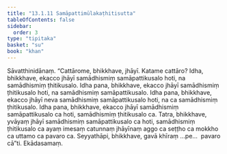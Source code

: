 ```yaml
---
title: "13.1.11 Samāpattimūlakaṭhitisutta"
tableOfContents: false
sidebar:
  order: 3
type: "tipitaka"
basket: "su"
book: "khan"
---
```



<DynamicBreadcrumb />

<Division number="672" book="khan" bookNo="13" page="228">

<Paragraph number="1301" book="khan">
Sāvatthinidānaṃ. “Cattārome, bhikkhave, jhāyī. Katame cattāro? Idha, bhikkhave, ekacco jhāyī samādhismiṃ samāpattikusalo hoti, na samādhismiṃ ṭhitikusalo. Idha pana, bhikkhave, ekacco jhāyī samādhismiṃ ṭhitikusalo hoti, na samādhismiṃ samāpattikusalo. Idha pana, bhikkhave, ekacco jhāyī neva samādhismiṃ samāpattikusalo hoti, na ca samādhismiṃ ṭhitikusalo. Idha pana, bhikkhave, ekacco jhāyī samādhismiṃ samāpattikusalo ca hoti, samādhismiṃ ṭhitikusalo ca. Tatra, bhikkhave, yvāyaṃ jhāyī samādhismiṃ samāpattikusalo ca hoti, samādhismiṃ ṭhitikusalo ca ayaṃ imesaṃ catunnaṃ jhāyīnaṃ aggo ca seṭṭho ca mokkho ca uttamo ca pavaro ca. Seyyathāpi, bhikkhave, gavā khīraṃ …pe…  pavaro cā”ti.

</Paragraph>
</Division>

<Paragraph number="1302" type="center" book="khan">
Ekādasamaṃ.
</Paragraph>